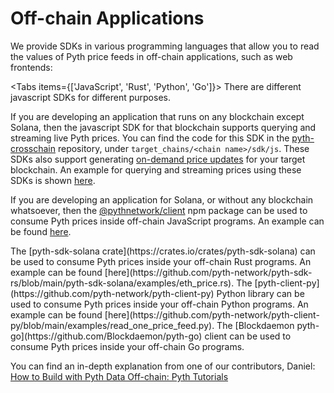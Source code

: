 
# Off-chain Applications

We provide SDKs in various programming languages that allow you to read the values of Pyth price feeds in off-chain applications, such as web frontends:

<Tabs items={['JavaScript', 'Rust', 'Python', 'Go']}>
  <Tab>
There are different javascript SDKs for different purposes.

If you are developing an application that runs on any blockchain except Solana, then the javascript SDK for that blockchain supports querying and streaming live Pyth prices.
You can find the code for this SDK in the [pyth-crosschain](https://github.com/pyth-network/pyth-crosschain) repository, under `target_chains/<chain name>/sdk/js`.
These SDKs also support generating [on-demand price updates](on-demand.md) for your target blockchain.
An example for querying and streaming prices using these SDKs is shown [here](https://github.com/pyth-network/pyth-crosschain/tree/main/target_chains/ethereum/sdk/js#off-chain-prices).

If you are developing an application for Solana, or without any blockchain whatsoever, then the [@pythnetwork/client](https://www.npmjs.com/package/@pythnetwork/client) npm package can be used to consume Pyth prices inside off-chain JavaScript programs.
An example can be found [here](https://github.com/pyth-network/pyth-client-js#example-usage).

</Tab>
<Tab>
The [pyth-sdk-solana crate](https://crates.io/crates/pyth-sdk-solana) can be used to consume Pyth prices inside your off-chain Rust programs. An example can be found [here](https://github.com/pyth-network/pyth-sdk-rs/blob/main/pyth-sdk-solana/examples/eth_price.rs).
</Tab>
<Tab>
The [pyth-client-py](https://github.com/pyth-network/pyth-client-py) Python library can be used to consume Pyth prices inside your off-chain Python programs. An example can be found [here](https://github.com/pyth-network/pyth-client-py/blob/main/examples/read_one_price_feed.py).
</Tab>
<Tab>
The [Blockdaemon pyth-go](https://github.com/Blockdaemon/pyth-go) client can be used to consume Pyth prices inside your off-chain Go programs.
</Tab>
</Tabs>

You can find an in-depth explanation from one of our contributors, Daniel:
[How to Build with Pyth Data Off-chain: Pyth Tutorials](https://youtu.be/YgD4IWTKD2c)
